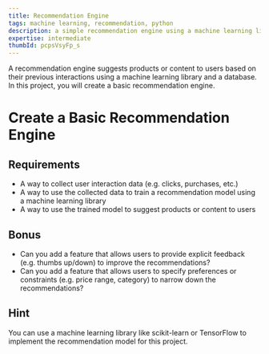 ```yaml
---
title: Recommendation Engine
tags: machine learning, recommendation, python
description: a simple recommendation engine using a machine learning library and a database
expertise: intermediate
thumbId: pcpsVsyFp_s
---
```


A recommendation engine suggests products or content to users based on their previous interactions using a machine learning library and a database. In this project, you will create a basic recommendation engine.

<h1>Create a Basic Recommendation Engine</h1>
<h2>Requirements</h2>
<ul>
  <li>A way to collect user interaction data (e.g. clicks, purchases, etc.)</li>
  <li>
    A way to use the collected data to train a recommendation model using a
    machine learning library
  </li>
  <li>
    A way to use the trained model to suggest products or content to users
  </li>
</ul>
<h2>Bonus</h2>
<ul>
  <li>
    Can you add a feature that allows users to provide explicit feedback (e.g.
    thumbs up/down) to improve the recommendations?
  </li>
  <li>
    Can you add a feature that allows users to specify preferences or
    constraints (e.g. price range, category) to narrow down the recommendations?
  </li>
</ul>
<h2>Hint</h2>
<p>
  You can use a machine learning library like scikit-learn or TensorFlow to
  implement the recommendation model for this project.
</p>
